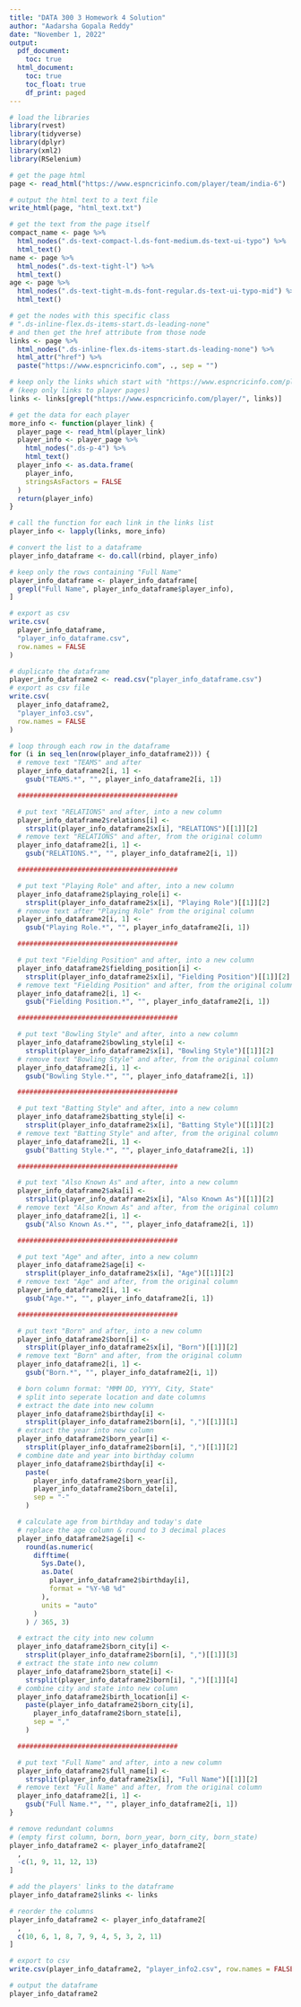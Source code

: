 ```yaml
---
title: "DATA 300 3 Homework 4 Solution"
author: "Aadarsha Gopala Reddy"
date: "November 1, 2022"
output:
  pdf_document:
    toc: true
  html_document:
    toc: true
    toc_float: true
    df_print: paged
---
```


```r
# load the libraries
library(rvest)
library(tidyverse)
library(dplyr)
library(xml2)
library(RSelenium)
```

```r
# get the page html
page <- read_html("https://www.espncricinfo.com/player/team/india-6")

# output the html text to a text file
write_html(page, "html_text.txt")
```

```r
# get the text from the page itself
compact_name <- page %>%
  html_nodes(".ds-text-compact-l.ds-font-medium.ds-text-ui-typo") %>%
  html_text()
name <- page %>%
  html_nodes(".ds-text-tight-l") %>%
  html_text()
age <- page %>%
  html_nodes(".ds-text-tight-m.ds-font-regular.ds-text-ui-typo-mid") %>%
  html_text()

# get the nodes with this specific class
# ".ds-inline-flex.ds-items-start.ds-leading-none"
# and then get the href attribute from those node
links <- page %>%
  html_nodes(".ds-inline-flex.ds-items-start.ds-leading-none") %>%
  html_attr("href") %>%
  paste("https://www.espncricinfo.com", ., sep = "")

# keep only the links which start with "https://www.espncricinfo.com/player/"
# (keep only links to player pages)
links <- links[grepl("https://www.espncricinfo.com/player/", links)]
```

```r
# get the data for each player
more_info <- function(player_link) {
  player_page <- read_html(player_link)
  player_info <- player_page %>%
    html_nodes(".ds-p-4") %>%
    html_text()
  player_info <- as.data.frame(
    player_info,
    stringsAsFactors = FALSE
  )
  return(player_info)
}

# call the function for each link in the links list
player_info <- lapply(links, more_info)
```

```r
# convert the list to a dataframe
player_info_dataframe <- do.call(rbind, player_info)

# keep only the rows containing "Full Name"
player_info_dataframe <- player_info_dataframe[
  grepl("Full Name", player_info_dataframe$player_info),
]

# export as csv
write.csv(
  player_info_dataframe,
  "player_info_dataframe.csv",
  row.names = FALSE
)
```

```r
# duplicate the dataframe
player_info_dataframe2 <- read.csv("player_info_dataframe.csv")
# export as csv file
write.csv(
  player_info_dataframe2,
  "player_info3.csv",
  row.names = FALSE
)

# loop through each row in the dataframe
for (i in seq_len(nrow(player_info_dataframe2))) {
  # remove text "TEAMS" and after
  player_info_dataframe2[i, 1] <-
    gsub("TEAMS.*", "", player_info_dataframe2[i, 1])

  ########################################

  # put text "RELATIONS" and after, into a new column
  player_info_dataframe2$relations[i] <-
    strsplit(player_info_dataframe2$x[i], "RELATIONS")[[1]][2]
  # remove text "RELATIONS" and after, from the original column
  player_info_dataframe2[i, 1] <-
    gsub("RELATIONS.*", "", player_info_dataframe2[i, 1])

  ########################################

  # put text "Playing Role" and after, into a new column
  player_info_dataframe2$playing_role[i] <-
    strsplit(player_info_dataframe2$x[i], "Playing Role")[[1]][2]
  # remove text after "Playing Role" from the original column
  player_info_dataframe2[i, 1] <-
    gsub("Playing Role.*", "", player_info_dataframe2[i, 1])

  ########################################

  # put text "Fielding Position" and after, into a new column
  player_info_dataframe2$fielding_position[i] <-
    strsplit(player_info_dataframe2$x[i], "Fielding Position")[[1]][2]
  # remove text "Fielding Position" and after, from the original column
  player_info_dataframe2[i, 1] <-
    gsub("Fielding Position.*", "", player_info_dataframe2[i, 1])

  ########################################

  # put text "Bowling Style" and after, into a new column
  player_info_dataframe2$bowling_style[i] <-
    strsplit(player_info_dataframe2$x[i], "Bowling Style")[[1]][2]
  # remove text "Bowling Style" and after, from the original column
  player_info_dataframe2[i, 1] <-
    gsub("Bowling Style.*", "", player_info_dataframe2[i, 1])

  ########################################

  # put text "Batting Style" and after, into a new column
  player_info_dataframe2$batting_style[i] <-
    strsplit(player_info_dataframe2$x[i], "Batting Style")[[1]][2]
  # remove text "Batting Style" and after, from the original column
  player_info_dataframe2[i, 1] <-
    gsub("Batting Style.*", "", player_info_dataframe2[i, 1])

  ########################################

  # put text "Also Known As" and after, into a new column
  player_info_dataframe2$aka[i] <-
    strsplit(player_info_dataframe2$x[i], "Also Known As")[[1]][2]
  # remove text "Also Known As" and after, from the original column
  player_info_dataframe2[i, 1] <-
    gsub("Also Known As.*", "", player_info_dataframe2[i, 1])

  ########################################

  # put text "Age" and after, into a new column
  player_info_dataframe2$age[i] <-
    strsplit(player_info_dataframe2$x[i], "Age")[[1]][2]
  # remove text "Age" and after, from the original column
  player_info_dataframe2[i, 1] <-
    gsub("Age.*", "", player_info_dataframe2[i, 1])

  ########################################

  # put text "Born" and after, into a new column
  player_info_dataframe2$born[i] <-
    strsplit(player_info_dataframe2$x[i], "Born")[[1]][2]
  # remove text "Born" and after, from the original column
  player_info_dataframe2[i, 1] <-
    gsub("Born.*", "", player_info_dataframe2[i, 1])

  # born column format: "MMM DD, YYYY, City, State"
  # split into seperate location and date columns
  # extract the date into new column
  player_info_dataframe2$birthday[i] <-
    strsplit(player_info_dataframe2$born[i], ",")[[1]][1]
  # extract the year into new column
  player_info_dataframe2$born_year[i] <-
    strsplit(player_info_dataframe2$born[i], ",")[[1]][2]
  # combine date and year into birthday column
  player_info_dataframe2$birthday[i] <-
    paste(
      player_info_dataframe2$born_year[i],
      player_info_dataframe2$born_date[i],
      sep = "-"
    )

  # calculate age from birthday and today's date
  # replace the age column & round to 3 decimal places
  player_info_dataframe2$age[i] <-
    round(as.numeric(
      difftime(
        Sys.Date(),
        as.Date(
          player_info_dataframe2$birthday[i],
          format = "%Y-%B %d"
        ),
        units = "auto"
      )
    ) / 365, 3)

  # extract the city into new column
  player_info_dataframe2$born_city[i] <-
    strsplit(player_info_dataframe2$born[i], ",")[[1]][3]
  # extract the state into new column
  player_info_dataframe2$born_state[i] <-
    strsplit(player_info_dataframe2$born[i], ",")[[1]][4]
  # combine city and state into new column
  player_info_dataframe2$birth_location[i] <-
    paste(player_info_dataframe2$born_city[i],
      player_info_dataframe2$born_state[i],
      sep = ","
    )

  ########################################

  # put text "Full Name" and after, into a new column
  player_info_dataframe2$full_name[i] <-
    strsplit(player_info_dataframe2$x[i], "Full Name")[[1]][2]
  # remove text "Full Name" and after, from the original column
  player_info_dataframe2[i, 1] <-
    gsub("Full Name.*", "", player_info_dataframe2[i, 1])
}

# remove redundant columns
# (empty first column, born, born_year, born_city, born_state)
player_info_dataframe2 <- player_info_dataframe2[
  ,
  -c(1, 9, 11, 12, 13)
]

# add the players' links to the dataframe
player_info_dataframe2$links <- links

# reorder the columns
player_info_dataframe2 <- player_info_dataframe2[
  ,
  c(10, 6, 1, 8, 7, 9, 4, 5, 3, 2, 11)
]

# export to csv
write.csv(player_info_dataframe2, "player_info2.csv", row.names = FALSE)

# output the dataframe
player_info_dataframe2
```